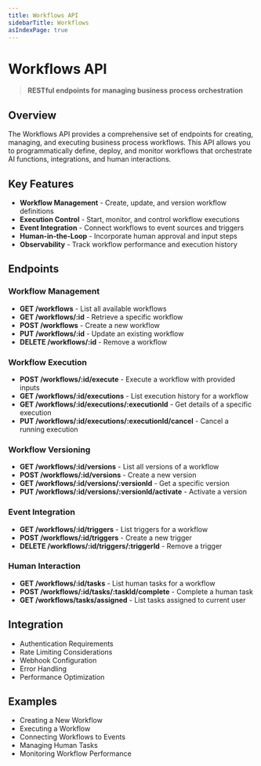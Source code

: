 ```yaml
---
title: Workflows API
sidebarTitle: Workflows
asIndexPage: true
---
```


# Workflows API

> **RESTful endpoints for managing business process orchestration**

## Overview

The Workflows API provides a comprehensive set of endpoints for creating, managing, and executing business process workflows. This API allows you to programmatically define, deploy, and monitor workflows that orchestrate AI functions, integrations, and human interactions.

## Key Features

- **Workflow Management** - Create, update, and version workflow definitions
- **Execution Control** - Start, monitor, and control workflow executions
- **Event Integration** - Connect workflows to event sources and triggers
- **Human-in-the-Loop** - Incorporate human approval and input steps
- **Observability** - Track workflow performance and execution history

## Endpoints

### Workflow Management

- **GET /workflows** - List all available workflows
- **GET /workflows/:id** - Retrieve a specific workflow
- **POST /workflows** - Create a new workflow
- **PUT /workflows/:id** - Update an existing workflow
- **DELETE /workflows/:id** - Remove a workflow

### Workflow Execution

- **POST /workflows/:id/execute** - Execute a workflow with provided inputs
- **GET /workflows/:id/executions** - List execution history for a workflow
- **GET /workflows/:id/executions/:executionId** - Get details of a specific execution
- **PUT /workflows/:id/executions/:executionId/cancel** - Cancel a running execution

### Workflow Versioning

- **GET /workflows/:id/versions** - List all versions of a workflow
- **POST /workflows/:id/versions** - Create a new version
- **GET /workflows/:id/versions/:versionId** - Get a specific version
- **PUT /workflows/:id/versions/:versionId/activate** - Activate a version

### Event Integration

- **GET /workflows/:id/triggers** - List triggers for a workflow
- **POST /workflows/:id/triggers** - Create a new trigger
- **DELETE /workflows/:id/triggers/:triggerId** - Remove a trigger

### Human Interaction

- **GET /workflows/:id/tasks** - List human tasks for a workflow
- **POST /workflows/:id/tasks/:taskId/complete** - Complete a human task
- **GET /workflows/tasks/assigned** - List tasks assigned to current user

## Integration

- Authentication Requirements
- Rate Limiting Considerations
- Webhook Configuration
- Error Handling
- Performance Optimization

## Examples

- Creating a New Workflow
- Executing a Workflow
- Connecting Workflows to Events
- Managing Human Tasks
- Monitoring Workflow Performance
